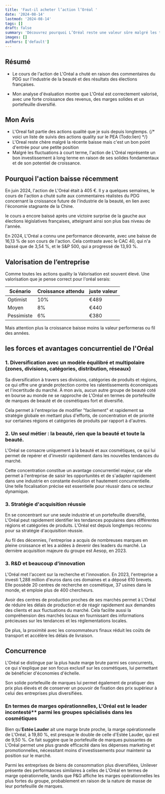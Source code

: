 ```yaml
---
title: 'Faut-il acheter l’action l’Oréal '
date: '2024-08-14'
lastmod: '2024-08-14'
tags: []
draft: false
summary: 'Découvrez pourquoi L’Oréal reste une valeur sûre malgré les turbulences récentes. Avec une stratégie d’acquisition réussie, une innovation continue et une diversification stratégique, L’Oréal maintient sa position de leader sur le marché mondial de la beauté...'
images: []
authors: ['default']
---
```


## Résumé

- Le cours de l'action de L'Oréal a chuté en raison des commentaires du PDG sur l'industrie de la beauté et des résultats des élections françaises.

- Mon analyse d'évaluation montre que L'Oréal est correctement valorisé, avec une forte croissance des revenus,
  des marges solides et un portefeuille diversifié.

## Mon Avis

- L'Oreal fait partie des actions qualité que je suis depuis longtemps.
  {/* voici un liste de suivis des actions quality sur le PEA (Todo:lien) */}
- L'Oreal reste chère malgré la récente baisse mais c'est un bon point d'entrée pour une petite position
- Malgré les fluctuations à court terme, l'action de L'Oréal représente
  un bon investissement à long terme en raison de ses solides fondamentaux et de son potentiel de croissance.

## Pourquoi l'action baisse récemment

En juin 2024, l'action de L'Oréal était à 405 €. Il y a quelques semaines,
le cours de l'action a chuté suite aux commentaires réalistes du PDG concernant la croissance future de l'industrie de la beauté,
en lien avec l'économie stagnante de la Chine.

le cours a encore baissé après une victoire surprise de la gauche aux élections législatives françaises,
atteignant ainsi son plus bas niveau de l'année.

En 2024, L'Oréal a connu une performance décevante, avec une baisse de 16,13 % de son cours de l'action.
Cela contraste avec le CAC 40, qui n'a baissé que de 3,54 %, et le S&P 500, qui a progressé de 13,93 %.

## Valorisation de l’entreprise

Comme toutes les actions quality la Valorisation est souvent élevé.
Une valorisation que je pense correct pour l'oréal serais:

| Scénario   | Croissance attendu | juste valeur |
| ---------- | ------------------ | ------------ |
| Optimist   | 10%                | €489         |
| Moyen      | 8%                 | €440         |
| Pessimiste | 6%                 | €380         |

Mais attention plus la croissance baisse moins la valeur performeras ou fil des années.

## les forces et avantages concurrentiel de l'Oréal

### 1. Diversification avec un modèle équilibré et multipolaire (zones, divisions, catégories, distribution, réseaux)

Sa diversification à travers ses divisions, catégories de produits et régions, ce qui offre une grande protection contre les ralentissements économiques et l'incertitude du marché.
À mon avis, aucun autre groupe de beauté coté en bourse au monde ne se rapproche de L'Oréal en termes de portefeuille de marques de beauté et de cosmétiques fort et diversifié.

Cela permet à l'entreprise de modifier "facilement" et rapidement sa stratégie globale en mettant plus d'efforts,
de concentration et de priorité sur certaines régions et catégories de produits par rapport à d'autres.

### 2. Un seul métier : la beauté, rien que la beauté et toute la beauté.

L'Oréal se consacre uniquement à la beauté et aux cosmétiques,
ce qui lui permet de repérer et d'investir rapidement dans les nouvelles tendances du marché.

Cette concentration constitue un avantage concurrentiel majeur,
car elle permet à l'entreprise de saisir les opportunités et de s'adapter rapidement dans une industrie en constante évolution
et hautement concurrentielle.
Une telle focalisation précise est essentielle pour réussir dans ce secteur dynamique.

### 3. Stratégie d'acquisition réussie

En se concentrant sur une seule industrie et un portefeuille diversifié,
L'Oréal peut rapidement identifier les tendances populaires dans différentes régions et catégories de produits.
L'Oréal est depuis longtemps reconnu pour sa stratégie d'acquisition réussie.

Au fil des décennies, l'entreprise a acquis de nombreuses marques en pleine croissance et les a aidées à devenir des leaders du marché.
La dernière acquisition majeure du groupe est Aesop, en 2023.

### 3. R&D et beaucoup d'innovation

L'Oréal met l'accent sur la recherche et l'innovation. En 2023, l'entreprise a investi 1,288 million d'euros dans ces domaines et a déposé 610 brevets.
Elle possède 20 centres de recherche en cosmétique, 37 usines dans le monde, et emploie plus de 400 chercheurs.

Avoir des centres de production proches de ses marchés permet à L'Oréal de réduire les délais de production et de réagir rapidement aux demandes des clients et aux fluctuations du marché.
Cela facilite aussi la compréhension des marchés locaux en fournissant des informations précieuses sur les tendances et les réglementations locales.

De plus, la proximité avec les consommateurs finaux réduit les coûts de transport et accélère les délais de livraison.

## Concurrence

L'Oréal se distingue par la plus haute marge brute parmi ses concurrents, ce qui s'explique par son focus exclusif sur les cosmétiques,
lui permettant de bénéficier d'économies d'échelle.

Son solide portefeuille de marques lui permet également de pratiquer des prix plus élevés
et de conserver un pouvoir de fixation des prix supérieur à celui des entreprises plus diversifiées.

### En termes de marges opérationnelles, L'Oréal est le leader incontesté\*\* parmi les groupes spécialisés dans les cosmétiques

Bien qu'**Estée Lauder** ait une marge brute proche, la marge opérationnelle de L'Oréal, à 19,80 %,
est presque le double de celle d'Estée Lauder, qui est de 9,50 %.
Ce fait suggère que le portefeuille de marques puissantes de L'Oréal permet une plus grande efficacité
dans les dépenses marketing et promotionnelles, nécessitant moins d'investissements pour maintenir sa position sur le marché.

Parmi les entreprises de biens de consommation plus diversifiées, Unilever présente des performances similaires à celles de L'Oréal
en termes de marge opérationnelle,
tandis que P&G affiche les marges opérationnelles les plus fortes du groupe,
probablement en raison de la nature de masse de leur portefeuille de marques.
